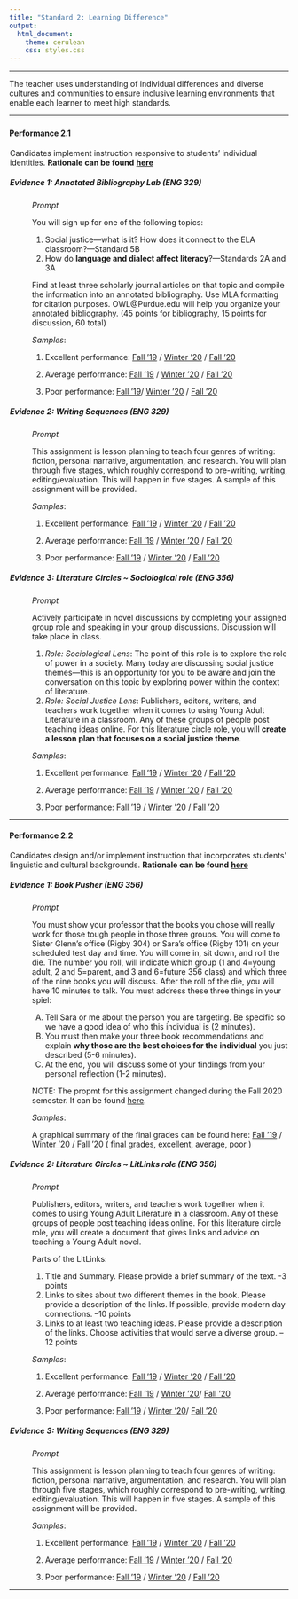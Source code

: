 ---
title: "Standard 2: Learning Difference"
output: 
  html_document: 
    theme: cerulean
    css: styles.css
---

<script type="text/javascript">
 function showhide(id) {
    var e = document.getElementById(id);
    e.style.display = (e.style.display == 'block') ? 'none' : 'block';
 }
</script>

----

The teacher uses understanding of individual differences and diverse cultures and communities to ensure inclusive learning environments that enable each learner to meet high standards.

----

### {.tabset .tabset-pills .tabset-fade}


#### Performance 2.1

<div style="padding-left:1px;">

Candidates implement instruction responsive to students' individual identities.  **Rationale can be found** [**here**](https://drive.google.com/file/d/1HpVHTGIL4o7LRdInT5qrIzyVmk8Fw0Jq/view?usp=sharing)


##### Evidence 1: Annotated Bibliography Lab (ENG 329)

<div style="padding-left:40px;">

*Prompt*

You will sign up for one of the following topics:

1.	Social justice—what is it? How does it connect to the ELA classroom?—Standard 5B
2.	How do **language and dialect affect literacy**?—Standards 2A and 3A


Find at least three scholarly journal articles on that topic and compile the information into an annotated bibliography. Use MLA formatting for citation purposes. OWL@Purdue.edu will help you organize your annotated bibliography. (45 points for bibliography, 15 points for discussion, 60 total)

*Samples*:

1. Excellent performance: [Fall '19](https://drive.google.com/file/d/1C20BFY97qLt1DwKCUjc4xhvFHdzXZ-vO/view?usp=sharing) / [Winter '20](https://drive.google.com/file/d/1Fz0vJseigakEzuHv-qp7WiegFp6cbmZo/view?usp=sharing) / [Fall '20](https://drive.google.com/file/d/13VZLyMig1PvFeVyamKfc7gy3mi9o3Qn-/view?usp=sharing)

2. Average performance: [Fall '19](https://drive.google.com/file/d/13I6TK57Qefvd-ok2F76hDai66Ke3augw/view?usp=sharing) / [Winter '20](https://drive.google.com/file/d/1tkEsRhyizYBScIrMJPQc3kjotTL0x334/view?usp=sharing) / [Fall '20](https://drive.google.com/file/d/13VZLyMig1PvFeVyamKfc7gy3mi9o3Qn-/view?usp=sharing)

3. Poor performance: [Fall '19](https://drive.google.com/file/d/1G84mOFKFVuzOW7pgDjmMW_bv8RtDpoEq/view?usp=sharing)/ [Winter '20](https://drive.google.com/file/d/1W9GplP3c70V4Kxms-qNIRBRuRV8_i35Q/view?usp=sharing) / [Fall '20](https://drive.google.com/file/d/1zbvvvr4qqfY0BDEdt9e-KLRZLHJuXb58/view?usp=sharing)
</div>

##### Evidence 2: Writing Sequences (ENG 329)
<div style="padding-left:40px;">
*Prompt*

This assignment is lesson planning to teach four genres of writing: fiction, personal narrative, argumentation, and research.  You will plan through five stages, which roughly correspond to pre-writing, writing, editing/evaluation. This will happen in five stages. A sample of this assignment will be provided.

*Samples*: 

1. Excellent performance:  [Fall '19](https://drive.google.com/file/d/1_kWkMZvHoM_ESJuJoU9gzY6dKFa4yOS8/view?usp=sharing) / [Winter '20](https://drive.google.com/file/d/1jrO1MC9bSf8wAh6QyHQQEgJxyvfkVSwA/view?usp=sharing) / [Fall '20](https://drive.google.com/file/d/1IAyu53S4pijiYy4Jyhvv2quH7oRw0xgL/view?usp=sharing)

2. Average performance: [Fall '19](https://drive.google.com/file/d/19k3GIgLH6YpRseAADKI8SffD2eza9V_V/view?usp=sharing) / [Winter '20](https://drive.google.com/file/d/1yPqAetmbZKgaq9aHiccfGXiAyGdH4KH7/view?usp=sharing) / [Fall '20](https://drive.google.com/file/d/1MXCZOinLPeyyM8SOjY58tVTGVCL34K6r/view?usp=sharing)

3.  Poor performance: [Fall '19](https://drive.google.com/file/d/1RRcmSvpQTLdJtpDpalrK5BSKT1mIBflH/view?usp=sharing) / [Winter '20](https://drive.google.com/file/d/122UGUOiGYSpNYzLMP03BwZz5Ejpfm9_C/view?usp=sharing) / [Fall '20](https://drive.google.com/file/d/1FICaQuU2i7-KrQ2T4BdhoIZ7Mj2WgWLg/view?usp=sharing)

</div>


##### Evidence 3: Literature Circles ~ Sociological role (ENG 356)
<div style="padding-left:40px;">
*Prompt*

Actively participate in novel discussions by completing your assigned group role and speaking in your group discussions. Discussion will take place in class.

1. *Role: Sociological Lens*: The point of this role is to explore the role of power in a society. Many today are discussing social justice themes—this is an opportunity for you to be aware and join the conversation on this topic by exploring power within the context of literature. 
2. *Role: Social Justice Lens*: Publishers, editors, writers, and teachers work together when it comes to using Young Adult Literature in a classroom. Any of these groups of people post teaching ideas online.  For this literature circle role, you will **create a lesson plan that focuses on a social justice theme**. 

*Samples*: 

1. Excellent performance: [Fall '19](https://drive.google.com/file/d/1Cg2qMwNqeTX13pNrPieiJXIkdCOQOIb0/view?usp=sharing) / [Winter '20](https://drive.google.com/file/d/1bzUwURqZ9euRKrbW524jtJbsi_5MZsow/view?usp=sharing) / [Fall '20](https://drive.google.com/file/d/1vJ_KmIGflC8G_f7upFbeIUVveQqQjutK/view?usp=sharing)

2. Average performance: [Fall '19](https://drive.google.com/file/d/1-tAnXAd4FvG_2aPo4j7Px8br-6-9fmY4/view?usp=sharing) / [Winter '20](https://drive.google.com/file/d/1LG19u0k_wygKTbc6Uxn60Uumb50pjQ_Q/view?usp=sharing) / [Fall '20](https://drive.google.com/file/d/1yspuylfT4kShdCiZ6qotBR3c-iSO51tc/view?usp=sharing)

3. Poor performance: [Fall '19](https://drive.google.com/file/d/1Hh9M080qEOybnahkxI2JLnwJ1ftA1jxO/view?usp=sharing) / [Winter '20](https://drive.google.com/file/d/1s94HVIzWj_Cksxz-Pj9hHXXZgrPsaLd8/view?usp=sharing) / [Fall '20](https://drive.google.com/file/d/1YzSc5KO0yHgE7sGzhk_4TVR7tByl1Htd/view?usp=sharing)

</div>


</div>

----


#### Performance 2.2

<div style="padding-left:1px;">
Candidates design and/or implement instruction that incorporates students’ linguistic and cultural backgrounds. **Rationale can be found** [**here**](https://drive.google.com/file/d/10oqDDasqmgjJ0wNsWoqtUd9TfF8vCTrk/view?usp=sharing)
 
 

##### Evidence 1: Book Pusher (ENG 356)

<div style="padding-left:40px;">
*Prompt*

You must show your professor that the books you chose will really work for those tough people in those three groups. You will come to Sister Glenn’s office (Rigby 304) or Sara’s office (Rigby 101) on your scheduled test day and time. You will come in, sit down, and roll the die. The number you roll, will indicate which group (1 and 4=young adult, 2 and 5=parent, and 3 and 6=future 356 class) and which three of the nine books you will discuss. After the roll of the die, you will have 10 minutes to talk. You must address these three things in your spiel:

A) Tell Sara or me about the person you are targeting. Be specific so we have a good idea of who this individual is (2 minutes).
B) You must then make your three book recommendations and explain **why those are the best choices for the individual** you just described (5-6 minutes).
C) At the end, you will discuss some of your findings from your personal reflection (1-2 minutes). 

NOTE: The propmt for this assignment changed during the Fall 2020 semester. It can be found [here](https://drive.google.com/file/d/1INLDbHefInmVvrbJySDHju6kBc7qISlr/view?usp=sharing).

*Samples*:

A graphical summary of the final grades can be found here: [Fall '19](https://drive.google.com/file/d/1ROFENwvrK2yEhxV6PBFkU7Xk6S-mq-aF/view?usp=sharing) / [Winter '20](https://drive.google.com/file/d/1zcL25hB-eOFX2v1jauat6HBhcrV8qs3W/view?usp=sharing) / Fall '20 ( [final grades](https://docs.google.com/document/d/1nu5Wwg_Xgr9X71_qDl1Yt_nV546NNcu22l-MFUWUhIM/edit?usp=sharing), [excellent](https://drive.google.com/file/d/1RnOFeVEXZ5FUNGUy26noABL7tczYon5Y/view?usp=sharing), [average](https://drive.google.com/file/d/1JVEc5bYmA6gISUny2pj_cRRueMle5JQa/view?usp=sharing), [poor](https://drive.google.com/file/d/1ICUZ4VXe2ilX00ZXHTbI_YhG73ECgeUg/view?usp=sharing) )

</div>

##### Evidence 2: Literature Circles ~ LitLinks role (ENG 356)
<div style="padding-left:40px;">
*Prompt*

Publishers, editors, writers, and teachers work together when it comes to using Young Adult Literature in a classroom. Any of these groups of  people post teaching ideas online.  For this literature circle role, you will create a document that gives links and advice on teaching a Young Adult novel. 

Parts of the LitLinks:

1.	Title and Summary. Please provide a brief summary of the text. -3 points
2.	Links to sites about two different themes in the book. Please provide a description of the links. If possible, provide modern day connections. –10 points
3.	Links to at least two teaching ideas. Please provide a description of the links. Choose activities that would serve a diverse group. –12 points

*Samples*:

1. Excellent performance: [Fall '19](https://drive.google.com/file/d/1vsU6LV1xoRqCD-rE-eS0lQIT02w67gX6/view?usp=sharing) / [Winter '20](https://drive.google.com/file/d/1Yawq5PqjscSCQaU16jXqCLvYZaohNzcK/view?usp=sharing) / [Fall '20](https://drive.google.com/file/d/12fYlLrJ4-2FTNh1MMXDIz4CR6-THwirn/view?usp=sharing)

2. Average performance: [Fall '19](https://drive.google.com/file/d/1pZbtcAj85PTEt-XA4InYzVupzMEQDItn/view?usp=sharing)  / [Winter '20](https://drive.google.com/file/d/1FMncORFpmEH6pDzxbUMxcxCjI3uZkyUJ/view?usp=sharing)/ [Fall '20](https://drive.google.com/file/d/18reC5uGSOExvvIBoUpcebajIN1LQo5nr/view?usp=sharing)

3. Poor performance: [Fall '19](https://drive.google.com/file/d/1eYqYIrtLYLpfxvu_qJcchiRELGZvIdY3/view?usp=sharing) / [Winter '20](https://drive.google.com/file/d/1SCmqaSPVEvI8dUBSa0KIJMYgYRglssKV/view?usp=sharing)/ [Fall '20](https://drive.google.com/file/d/1iBiv6rywfTjnGF6n6bahqSxtUUH-BUK4/view?usp=sharing)
</div>


##### Evidence 3: Writing Sequences (ENG 329)
<div style="padding-left:40px;">

*Prompt*

This assignment is lesson planning to teach four genres of writing: fiction, personal narrative, argumentation, and research.  You will plan through five stages, which roughly correspond to pre-writing, writing, editing/evaluation. This will happen in five stages. A sample of this assignment will be provided.

*Samples*: 

1. Excellent performance:  [Fall '19](https://drive.google.com/file/d/1_kWkMZvHoM_ESJuJoU9gzY6dKFa4yOS8/view?usp=sharing) / [Winter '20](https://drive.google.com/file/d/1jrO1MC9bSf8wAh6QyHQQEgJxyvfkVSwA/view?usp=sharing) / [Fall '20](https://drive.google.com/file/d/1IAyu53S4pijiYy4Jyhvv2quH7oRw0xgL/view?usp=sharing)

2. Average performance: [Fall '19](https://drive.google.com/file/d/19k3GIgLH6YpRseAADKI8SffD2eza9V_V/view?usp=sharing) / [Winter '20](https://drive.google.com/file/d/1yPqAetmbZKgaq9aHiccfGXiAyGdH4KH7/view?usp=sharing) / [Fall '20](https://drive.google.com/file/d/1MXCZOinLPeyyM8SOjY58tVTGVCL34K6r/view?usp=sharing)

3.  Poor performance: [Fall '19](https://drive.google.com/file/d/1RRcmSvpQTLdJtpDpalrK5BSKT1mIBflH/view?usp=sharing) / [Winter '20](https://drive.google.com/file/d/122UGUOiGYSpNYzLMP03BwZz5Ejpfm9_C/view?usp=sharing) / [Fall '20](https://drive.google.com/file/d/1FICaQuU2i7-KrQ2T4BdhoIZ7Mj2WgWLg/view?usp=sharing)


</div>


</div>

----

<footer></footer>